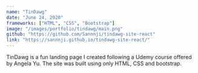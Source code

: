 ```yaml
---
name: "TinDawg"
date: "June 24, 2020"
frameworks: ["HTML", "CSS", "Bootstrap"]
image: "/images/portfolio/tindawg/main.png"
github: "https://github.com/Sannnji/tindawg-site-react"
link: "https://sannnji.github.io/tindawg-site-react/"
---
```


TinDawg is a fun landing page I created following a Udemy course offered by Angela Yu. The site was built using only HTML, 
CSS and bootstrap. 
